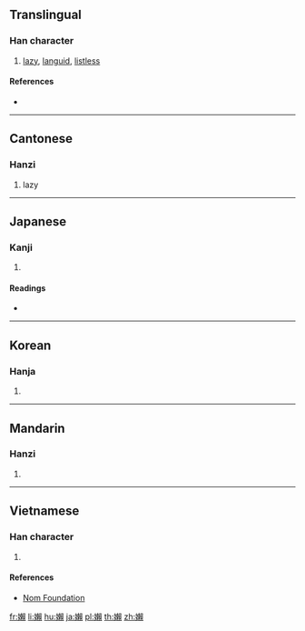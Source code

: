 {{also|懶|懒}}
==Translingual==

===Han character===
{{Han char|rn=38|rad=女|as=16|sn=19|four=47486|canj=VDLC|ids=⿰女賴}}

# [[lazy]], [[languid]], [[listless]]

====References====
* {{Han ref|kx=0273.360|dkj=06872|dj=0542.080|hdz=21089.090|uh=5B3E|ud=23358|bh=F1FB|bd=61947}}

----

==Cantonese==

===Hanzi===
{{yue-hanzi|jyut=[[laan5]]|y=laan5}}

# lazy

----

==Japanese==

===Kanji===
{{ja-kanji|grade=|rs=女16}}

# {{defn|lang=ja|sort=女16}}

====Readings====
* {{ja-readings|on=[[らん]] (ran)|kun=[[おこたる]] (okotaru), [[ものうい]] (monoui)}}

----

==Korean==

===Hanja===
{{ko-hanja|hangeul=란|rv=ran|mr=ran}}

# {{defn|lang=ko|sort=女16}}

----

==Mandarin==

===Hanzi===
{{cmn-hanzi|pin=[[lǎn]] ([[lan3]])|wg=lan<sup>3</sup>}}

# {{defn|lang=cmn|sort=女16}}

----

==Vietnamese==

===Han character===
{{vi-readings|rs=女16|hanviet=lãn}}

# {{defn|lang=vi|sort=女16}}

====References====
* [http://nomfoundation.org/common/nom_details.php?codepoint=5b3e Nom Foundation]

[[fr:嬾]]
[[li:嬾]]
[[hu:嬾]]
[[ja:嬾]]
[[pl:嬾]]
[[th:嬾]]
[[zh:嬾]]